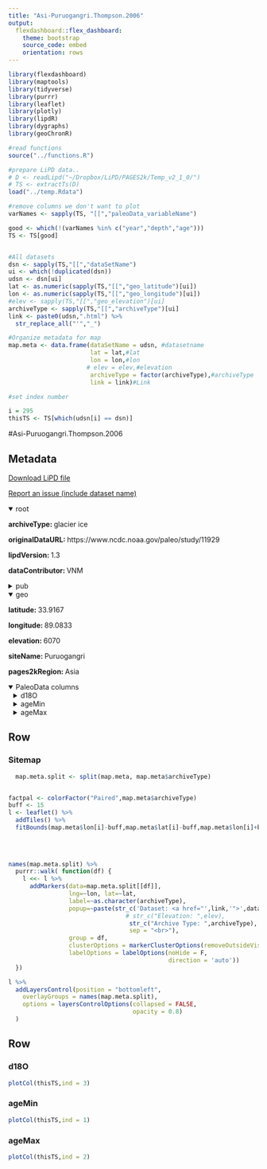 ```yaml
---
title: "Asi-Puruogangri.Thompson.2006"
output: 
  flexdashboard::flex_dashboard:
    theme: bootstrap
    source_code: embed
    orientation: rows
---
```


```r
library(flexdashboard)
library(maptools)
library(tidyverse)
library(purrr)
library(leaflet)
library(plotly)
library(lipdR)
library(dygraphs)
library(geoChronR)

#read functions
source("../functions.R")

#prepare LiPD data..
# D <- readLipd("~/Dropbox/LiPD/PAGES2k/Temp_v2_1_0/")
# TS <- extractTs(D)
load("../temp.Rdata")

#remove columns we don't want to plot
varNames <- sapply(TS, "[[","paleoData_variableName")

good <- which(!(varNames %in% c("year","depth","age")))
TS <- TS[good]


#All datasets
dsn <- sapply(TS,"[[","dataSetName")
ui <- which(!duplicated(dsn))
udsn <- dsn[ui]
lat <- as.numeric(sapply(TS,"[[","geo_latitude")[ui])
lon <- as.numeric(sapply(TS,"[[","geo_longitude")[ui])
#elev <- sapply(TS,"[[","geo_elevation")[ui]
archiveType <- sapply(TS,"[[","archiveType")[ui]
link <- paste0(udsn,".html") %>% 
  str_replace_all("'","_")

#Organize metadata for map
map.meta <- data.frame(dataSetName = udsn, #datasetname
                       lat = lat,#lat
                       lon = lon,#lon
                      # elev = elev,#elevation
                       archiveType = factor(archiveType),#archiveType
                       link = link)#Link

#set index number

i = 295
thisTS <- TS[which(udsn[i] == dsn)]
```
#Asi-Puruogangri.Thompson.2006

Metadata {.sidebar}
-------------------------------------
[Download LiPD file](Asi-Puruogangri.Thompson.2006.lpd)
            

[Report an issue (include dataset name)](https://github.com/nickmckay/LiPDverse/issues)

<details open style="margin-left: 0px">
<summary>root</summary>
<p style="margin-left: 0px"><strong>archiveType: </strong>glacier ice
<p style="margin-left: 0px"><strong>originalDataURL: </strong>https://www.ncdc.noaa.gov/paleo/study/11929
<p style="margin-left: 0px"><strong>lipdVersion: </strong>1.3
<p style="margin-left: 0px"><strong>dataContributor: </strong>VNM
</details>
<details>
<summary>pub</summary>
<details style="margin-left: 10px">
<summary>pub1</summary>
<p style="margin-left: 10px"><strong>author: </strong>Thompson, Lonnie G.;Yao, Tandong;Davis, Mary E.;Mosley-Thompson, Ellen;Mashiotta, Tracy A.;Lin, Ping-Nan;Mikhalenko, Vladimir N.;Zagorodnov, Victor S.
<p style="margin-left: 10px"><strong>citeKey: </strong>thompson2006holoceneclimatevariabilit
<p style="margin-left: 10px"><strong>journal: </strong>Annals of Glaciology
<p style="margin-left: 10px"><strong>volume: </strong>43
<p style="margin-left: 10px"><strong>pages: </strong>61-69
<p style="margin-left: 10px"><strong>pubYear: </strong>2006
<p style="margin-left: 10px"><strong>title: </strong>Holocene climate variability archived in the Puruogangri ice cap on the central Tibetan Plateau
<p style="margin-left: 10px"><strong>DOI: </strong>10.3189/172756406781812357
</details>
<details style="margin-left: 10px">
<summary>pub2</summary>
<p style="margin-left: 10px"><strong>author: </strong>Thompson, L.G.
<p style="margin-left: 10px"><strong>citeKey: </strong>thompson2006httpswwwncdcnoaagovpaleostudy11929DataCitation
<p style="margin-left: 10px"><strong>title: </strong>World Data Center for Paleoclimatology
</details>
</details>
<details open style="margin-left: 0px">
<summary>geo</summary>
<p style="margin-left: 0px"><strong>latitude: </strong>33.9167
<p style="margin-left: 0px"><strong>longitude: </strong>89.0833
<p style="margin-left: 0px"><strong>elevation: </strong>6070
<p style="margin-left: 0px"><strong>siteName: </strong>Puruogangri
<p style="margin-left: 0px"><strong>pages2kRegion: </strong>Asia
</details>
<details open>
<summary>PaleoData columns</summary>
<details style="margin-left: 10px">
<summary>d18O</summary>
<p style="margin-left: 10px"><strong>TSid: </strong>Asia_305
<p style="margin-left: 10px"><strong>variableName: </strong>d18O
<p style="margin-left: 10px"><strong>units: </strong>permil
<p style="margin-left: 10px"><strong>description: </strong>d18O in ice
<p style="margin-left: 10px"><strong>useInGlobalTemperatureAnalysis: </strong>TRUE
<details>
<summary>interpretation</summary>
<details style="margin-left: 20px">
<summary>1</summary>
<p style="margin-left: 20px"><strong>interpDirection: </strong>positive
<p style="margin-left: 20px"><strong>scope: </strong>climate
<p style="margin-left: 20px"><strong>seasonality: </strong>1 2 3 4 5 6 7 8 9 10 11 12
<p style="margin-left: 20px"><strong>variable: </strong>T
<p style="margin-left: 20px"><strong>variableDetail: </strong>air@condensationLevel
</details>
</details>
</details>
<details style="margin-left: 10px">
<summary>ageMin</summary>
<p style="margin-left: 10px"><strong>TSid: </strong>Asia_303
<p style="margin-left: 10px"><strong>variableName: </strong>ageMin
<p style="margin-left: 10px"><strong>units: </strong>AD
<p style="margin-left: 10px"><strong>description: </strong>Year (A.D.) at beginning of interval
<p style="margin-left: 10px"><strong>useInGlobalTemperatureAnalysis: </strong>FALSE
</details>
<details style="margin-left: 10px">
<summary>ageMax</summary>
<p style="margin-left: 10px"><strong>TSid: </strong>Asia_304
<p style="margin-left: 10px"><strong>variableName: </strong>ageMax
<p style="margin-left: 10px"><strong>units: </strong>AD
<p style="margin-left: 10px"><strong>description: </strong>Year (A.D.) at end of interval
<p style="margin-left: 10px"><strong>useInGlobalTemperatureAnalysis: </strong>FALSE
</details>

Row
-----------------------------------------------------------------------

### Sitemap

```r
  map.meta.split <- split(map.meta, map.meta$archiveType)


factpal <- colorFactor("Paired",map.meta$archiveType)
buff <- 15
l <- leaflet() %>% 
  addTiles() %>% 
  fitBounds(map.meta$lon[i]-buff,map.meta$lat[i]-buff,map.meta$lon[i]+buff,map.meta$lat[i]+buff)
  

  
  
names(map.meta.split) %>%
  purrr::walk( function(df) {
    l <<- l %>%
      addMarkers(data=map.meta.split[[df]],
                 lng=~lon, lat=~lat,
                 label=~as.character(archiveType),
                 popup=~paste(str_c('Dataset: <a href="',link,'">',dataSetName,'</a>'),
                                 # str_c("Elevation: ",elev),
                                  str_c("Archive Type: ",archiveType),
                                  sep = "<br>"),
                 group = df,
                 clusterOptions = markerClusterOptions(removeOutsideVisibleBounds = F),
                 labelOptions = labelOptions(noHide = F,
                                             direction = 'auto'))
  })

l %>%
  addLayersControl(position = "bottomleft",
    overlayGroups = names(map.meta.split),
    options = layersControlOptions(collapsed = FALSE,
                                   opacity = 0.8)
  )
```

Row {.tabset .tabset-fade}
-----------------------------------------------------------------------

### d18O
```r
plotCol(thisTS,ind = 3)
```

### ageMin
```r
plotCol(thisTS,ind = 1)
```

### ageMax
```r
plotCol(thisTS,ind = 2)
```
